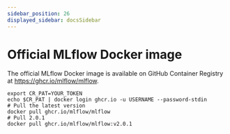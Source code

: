 ```yaml
---
sidebar_position: 26
displayed_sidebar: docsSidebar
---
```


# Official MLflow Docker image

The official MLflow Docker image is available on GitHub Container Registry at https://ghcr.io/mlflow/mlflow.

```shell
export CR_PAT=YOUR_TOKEN
echo $CR_PAT | docker login ghcr.io -u USERNAME --password-stdin
# Pull the latest version
docker pull ghcr.io/mlflow/mlflow
# Pull 2.0.1
docker pull ghcr.io/mlflow/mlflow:v2.0.1
```
